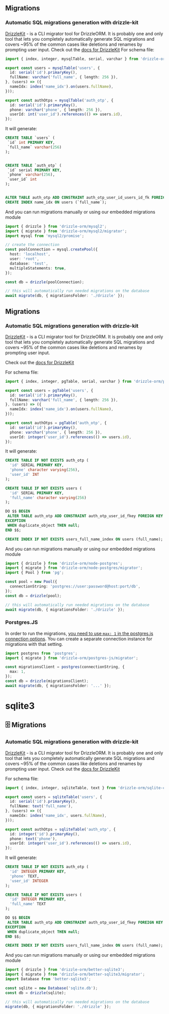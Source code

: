 
## Migrations
### Automatic SQL migrations generation with drizzle-kit

[DrizzleKit](https://www.npmjs.com/package/drizzle-kit) - is a CLI migrator tool for DrizzleORM. It is probably one and only tool that lets you completely automatically generate SQL migrations and covers ~95% of the common cases like deletions and renames by prompting user input.
Check out the [docs for DrizzleKit](https://github.com/drizzle-team/drizzle-kit-mirror)
For schema file:
```typescript copy
import { index, integer, mysqlTable, serial, varchar } from 'drizzle-orm/mysql-core';

export const users = mysqlTable('users', {
  id: serial('id').primaryKey(),
  fullName: varchar('full_name', { length: 256 }),
}, (users) => ({
  nameIdx: index('name_idx').on(users.fullName),
}));

export const authOtps = mysqlTable('auth_otp', {
  id: serial('id').primaryKey(),
  phone: varchar('phone', { length: 256 }),
  userId: int('user_id').references(() => users.id),
});
```

It will generate:

```sql copy
CREATE TABLE `users` (
 `id` int PRIMARY KEY,
 `full_name` varchar(256)
);


CREATE TABLE `auth_otp` (
 `id` serial PRIMARY KEY,
 `phone` varchar(256),
 `user_id` int
);


ALTER TABLE auth_otp ADD CONSTRAINT auth_otp_user_id_users_id_fk FOREIGN KEY (`user_id`) REFERENCES users(`id`) ;
CREATE INDEX name_idx ON users (`full_name`);
```

And you can run migrations manually or using our embedded migrations module

```typescript copy
import { drizzle } from 'drizzle-orm/mysql2';
import { migrate } from 'drizzle-orm/mysql2/migrator';
import mysql from 'mysql2/promise';

// create the connection
const poolConnection = mysql.createPool({
  host: 'localhost',
  user: 'root',
  database: 'test',
  multipleStatements: true,
});

const db = drizzle(poolConnection);

// this will automatically run needed migrations on the database
await migrate(db, { migrationsFolder: './drizzle' });
```



## Migrations

### Automatic SQL migrations generation with drizzle-kit

[DrizzleKit](https://www.npmjs.com/package/drizzle-kit) - is a CLI migrator tool for DrizzleORM. It is probably one and only tool that lets you completely automatically generate SQL migrations and covers ~95% of the common cases like deletions and renames by prompting user input.

Check out the [docs for DrizzleKit](https://github.com/drizzle-team/drizzle-kit-mirror)

For schema file:

```typescript copy
import { index, integer, pgTable, serial, varchar } from 'drizzle-orm/pg-core';

export const users = pgTable('users', {
  id: serial('id').primaryKey(),
  fullName: varchar('full_name', { length: 256 }),
}, (users) => ({
  nameIdx: index('name_idx').on(users.fullName),
}));

export const authOtps = pgTable('auth_otp', {
  id: serial('id').primaryKey(),
  phone: varchar('phone', { length: 256 }),
  userId: integer('user_id').references(() => users.id),
});
```

It will generate:

```sql copy
CREATE TABLE IF NOT EXISTS auth_otp (
  'id' SERIAL PRIMARY KEY,
  'phone' character varying(256),
  'user_id' INT
);

CREATE TABLE IF NOT EXISTS users (
  'id' SERIAL PRIMARY KEY,
  'full_name' character varying(256)
);

DO $$ BEGIN
 ALTER TABLE auth_otp ADD CONSTRAINT auth_otp_user_id_fkey FOREIGN KEY ('user_id') REFERENCES users(id);
EXCEPTION
 WHEN duplicate_object THEN null;
END $$;

CREATE INDEX IF NOT EXISTS users_full_name_index ON users (full_name);
```

And you can run migrations manually or using our embedded migrations module

```typescript copy
import { drizzle } from 'drizzle-orm/node-postgres';
import { migrate } from 'drizzle-orm/node-postgres/migrator';
import { Pool } from 'pg';

const pool = new Pool({
  connectionString: 'postgres://user:password@host:port/db',
});
const db = drizzle(pool);

// this will automatically run needed migrations on the database
await migrate(db, { migrationsFolder: './drizzle' });
```

### Porstgres.JS

In order to run the migrations, [you need to use `max: 1` in the postgres.js connection options](https://github.com/porsager/postgres#unsafe_transaction). You can create a separate connection instance for migrations with that setting.

```typescript copy
import postgres from 'postgres';
import { migrate } from 'drizzle-orm/postgres-js/migrator';

const migrationsClient = postgres(connectionString, {
  max: 1,
});
const db = drizzle(migrationsClient);
await migrate(db, { migrationsFolder: '...' });
```



# sqlite3
## 🗄 Migrations

### Automatic SQL migrations generation with drizzle-kit

[DrizzleKit](https://www.npmjs.com/package/drizzle-kit) - is a CLI migrator tool for DrizzleORM. It is probably one and only tool that lets you completely automatically generate SQL migrations and covers ~95% of the common cases like deletions and renames by prompting user input.
Check out the [docs for DrizzleKit](https://github.com/drizzle-team/drizzle-kit-mirror)

For schema file:

```typescript copy
import { index, integer, sqliteTable, text } from 'drizzle-orm/sqlite-core';

export const users = sqliteTable('users', {
  id: serial('id').primaryKey(),
  fullName: text('full_name'),
}, (users) => ({
  nameIdx: index('name_idx', users.fullName),
}));

export const authOtps = sqliteTable('auth_otp', {
  id: integer('id').primaryKey(),
  phone: text('phone'),
  userId: integer('user_id').references(() => users.id),
});
```

It will generate:

```sql copy
CREATE TABLE IF NOT EXISTS auth_otp (
  'id' INTEGER PRIMARY KEY,
  'phone' TEXT,
  'user_id' INTEGER
);

CREATE TABLE IF NOT EXISTS users (
  'id' INTEGER PRIMARY KEY,
  'full_name' TEXT
);

DO $$ BEGIN
 ALTER TABLE auth_otp ADD CONSTRAINT auth_otp_user_id_fkey FOREIGN KEY ('user_id') REFERENCES users(id);
EXCEPTION
 WHEN duplicate_object THEN null;
END $$;

CREATE INDEX IF NOT EXISTS users_full_name_index ON users (full_name);
```

And you can run migrations manually or using our embedded migrations module

```typescript copy
import { drizzle } from 'drizzle-orm/better-sqlite3';
import { migrate } from 'drizzle-orm/better-sqlite3/migrator';
import Database from 'better-sqlite3';

const sqlite = new Database('sqlite.db');
const db = drizzle(sqlite);

// this will automatically run needed migrations on the database
migrate(db, { migrationsFolder: './drizzle' });
```
